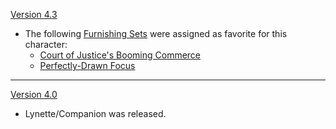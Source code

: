 {{Change History/Header}}
[[Version 4.3]]
* The following [[Furnishing Sets]] were assigned as favorite for this character:
** [[Court of Justice's Booming Commerce]]
** [[Perfectly-Drawn Focus]]

----
[[Version 4.0]]
* Lynette/Companion was released.